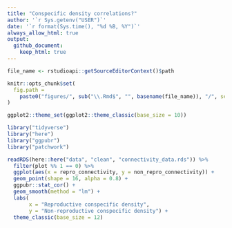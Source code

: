 ```yaml
---
title: "Conspecific density correlations?"
author: '`r Sys.getenv("USER")`'
date: '`r format(Sys.time(), "%d %B, %Y")`' 
always_allow_html: true
output: 
  github_document:
    keep_html: true
---
```

	
```r
file_name <- rstudioapi::getSourceEditorContext()$path

knitr::opts_chunk$set(
  fig.path =
    paste0("figures/", sub("\\.Rmd$", "", basename(file_name)), "/", sep = "")
)

ggplot2::theme_set(ggplot2::theme_classic(base_size = 10))
```

```r
library("tidyverse")
library("here")
library("ggpubr")
library("patchwork")

```

```r
readRDS(here::here("data", "clean", "connectivity_data.rds")) %>%
  filter(plot %% 1 == 0) %>%  
  ggplot(aes(x = repro_connectivity, y = non_repro_connectivity)) +
  geom_point(shape = 16, alpha = 0.8) +
  ggpubr::stat_cor() +
  geom_smooth(method = "lm") +
  labs(
       x = "Reproductive conspecific density", 
       y = "Non-reproductive conspecific density") +
  theme_classic(base_size = 12)
```

